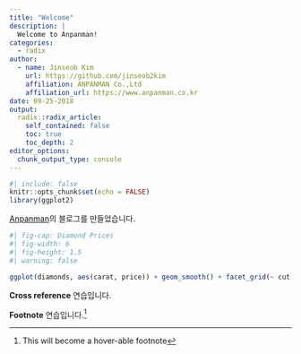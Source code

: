 ```yaml
---
title: "Welcome"
description: |
  Welcome to Anpanman!
categories:
  - radix
author:
  - name: Jinseob Kim
    url: https://github.com/jinseob2kim
    affiliation: ANPANMAN Co.,Ltd
    affiliation_url: https://www.anpanman.co.kr
date: 09-25-2018
output:
  radix::radix_article:
    self_contained: false
    toc: true
    toc_depth: 2
editor_options: 
  chunk_output_type: console
---
```


```r
#| include: false
knitr::opts_chunk$set(echo = FALSE)
library(ggplot2)
```

[Anpanman](https://www.anpanman.co.kr)의 블로그를 만들었습니다. 



```r
#| fig-cap: Diamond Prices
#| fig-width: 6
#| fig-height: 1.5
#| warning: false

ggplot(diamonds, aes(carat, price)) + geom_smooth() + facet_grid(~ cut)

```


**Cross reference** 연습입니다. 


**Footnote** 연습입니다.^[This will become a hover-able footnote]



